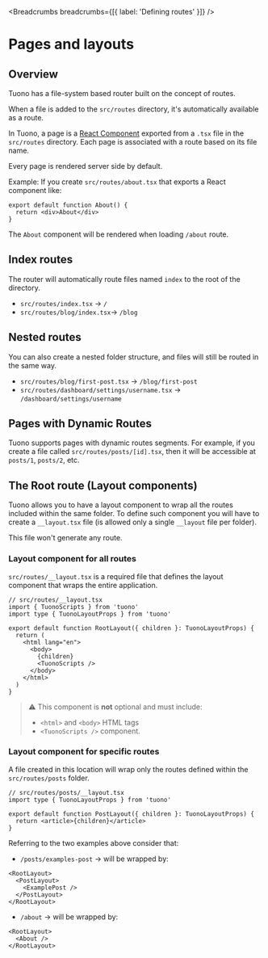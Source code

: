 
<MetaTags
  title="Tuono - Routing"
  canonical="https://tuono.dev/documentation/routing/defining-routes"
/>


<Breadcrumbs breadcrumbs={[{ label: 'Defining routes' }]} />

# Pages and layouts

## Overview

Tuono has a file-system based router built on the concept of routes.

When a file is added to the `src/routes` directory, it's automatically available as a route.

In Tuono, a page is a [React Component](https://react.dev/learn/your-first-component) exported from a `.tsx` file in the `src/routes` directory.
Each page is associated with a route based on its file name.

Every page is rendered server side by default.

Example:
If you create `src/routes/about.tsx` that exports a React component like:

```tsx
export default function About() {
  return <div>About</div>
}
```

The `About` component will be rendered when loading `/about` route.

## Index routes

The router will automatically route files named `index` to the root of the directory.

- `src/routes/index.tsx` → `/`
- `src/routes/blog/index.tsx`→ `/blog`

## Nested routes

You can also create a nested folder structure, and files will still be routed in the same way.

- `src/routes/blog/first-post.tsx` → `/blog/first-post`
- `src/routes/dashboard/settings/username.tsx` → `/dashboard/settings/username`

## Pages with Dynamic Routes

Tuono supports pages with dynamic routes segments.
For example, if you create a file called `src/routes/posts/[id].tsx`,
then it will be accessible at `posts/1`, `posts/2`, etc.

## The Root route (Layout components)

Tuono allows you to have a layout component to wrap all the routes included within the same folder.
To define such component you will have to create a `__layout.tsx` file (is allowed only a single `__layout` file per folder).

This file won't generate any route.

### Layout component for all routes

`src/routes/__layout.tsx` is a required file that defines the layout component that wraps the entire application.

```tsx
// src/routes/__layout.tsx
import { TuonoScripts } from 'tuono'
import type { TuonoLayoutProps } from 'tuono'

export default function RootLayout({ children }: TuonoLayoutProps) {
  return (
    <html lang="en">
      <body>
        {children}
        <TuonoScripts />
      </body>
    </html>
  )
}
```

> ⚠️ This component is **not** optional and must include:
>
> - `<html>` and `<body>` HTML tags
> - `<TuonoScripts />` component.

### Layout component for specific routes

A file created in this location will wrap only the routes defined within the `src/routes/posts` folder.

```tsx
// src/routes/posts/__layout.tsx
import type { TuonoLayoutProps } from 'tuono'

export default function PostLayout({ children }: TuonoLayoutProps) {
  return <article>{children}</article>
}
```

Referring to the two examples above consider that:

- `/posts/examples-post` → will be wrapped by:

```tsx
<RootLayout>
  <PostLayout>
    <ExamplePost />
  </PostLayout>
</RootLayout>
```

- `/about` → will be wrapped by:

```tsx
<RootLayout>
  <About />
</RootLayout>
```
